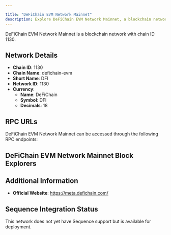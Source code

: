 ```yaml
---

title: "DeFiChain EVM Network Mainnet"
description: Explore DeFiChain EVM Network Mainnet, a blockchain network with chain ID 1130. Learn about its native currency, DeFiChain, and how to interact with the network.
---
```




DeFiChain EVM Network Mainnet is a blockchain network with chain ID 1130.

## Network Details

- **Chain ID**: 1130
- **Chain Name**: defichain-evm
- **Short Name**: DFI
- **Network ID**: 1130
- **Currency**: 
  - **Name**: DeFiChain
  - **Symbol**: DFI
  - **Decimals**: 18

## RPC URLs

DeFiChain EVM Network Mainnet can be accessed through the following RPC endpoints:



## DeFiChain EVM Network Mainnet Block Explorers



## Additional Information

- **Official Website**: https://meta.defichain.com/

## Sequence Integration Status

This network does not yet have Sequence support but is available for deployment.
